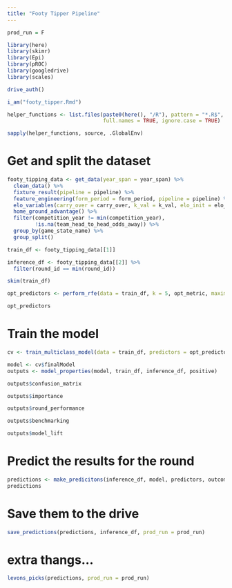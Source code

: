 ```yaml
---
title: "Footy Tipper Pipeline"
---
```


```r
prod_run = F
```

```r
library(here)
library(skimr)
library(Epi)
library(pROC)
library(googledrive)
library(scales)

drive_auth()

i_am("footy_tipper.Rmd")

helper_functions <- list.files(paste0(here(), "/R"), pattern = "*.R$", 
                               full.names = TRUE, ignore.case = TRUE)

sapply(helper_functions, source, .GlobalEnv)
```

# Get and split the dataset

```r
footy_tipping_data <- get_data(year_span = year_span) %>%
  clean_data() %>%
  fixture_result(pipeline = pipeline) %>%
  feature_engineering(form_period = form_period, pipeline = pipeline) %>%
  elo_variables(carry_over = carry_over, k_val = k_val, elo_init = elo_init) %>%
  home_ground_advantage() %>%
  filter(competition_year != min(competition_year),
         !is.na(team_head_to_head_odds_away)) %>%
  group_by(game_state_name) %>%
  group_split()

train_df <- footy_tipping_data[[1]]

inference_df <- footy_tipping_data[[2]] %>%
  filter(round_id == min(round_id))

skim(train_df)
```

```r
opt_predictors <- perform_rfe(data = train_df, k = 5, opt_metric, maximise = T, steps = NULL, outcome_var = outcome_var, predictors = predictors) 
```

```r
opt_predictors
```


# Train the model

```r
cv <- train_multiclass_model(data = train_df, predictors = opt_predictors, outcome_var = outcome_var, opt_metric = opt_metric)

model <- cv$finalModel
outputs <- model_properties(model, train_df, inference_df, positive)
```

```r
outputs$confusion_matrix
```

```r
outputs$importance
```

```r
outputs$round_performance
```

```r
outputs$benchmarking
```

```r
outputs$model_lift
```


# Predict the results for the round

```r
predictions <- make_predicitons(inference_df, model, predictors, outcome_var)
predictions
```

# Save them to the drive

```r
save_predictions(predictions, inference_df, prod_run = prod_run)
```


# extra thangs...

```r
levons_picks(predictions, prod_run = prod_run)
```
